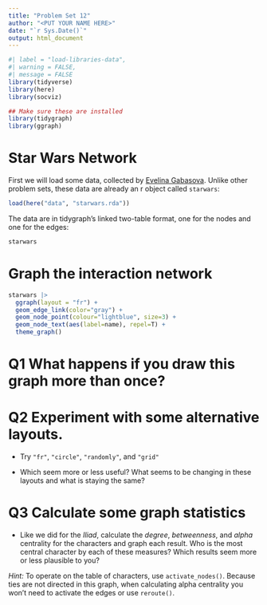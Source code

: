```yaml
---
title: "Problem Set 12"
author: "<PUT YOUR NAME HERE>"
date: "`r Sys.Date()`"
output: html_document
---
```


```r
#| label = "load-libraries-data",
#| warning = FALSE,
#| message = FALSE
library(tidyverse)
library(here)
library(socviz)

## Make sure these are installed
library(tidygraph)
library(ggraph)
```

# Star Wars Network

First we will load some data, collected by [Evelina Gabasova](https://zenodo.org/record/1411479#.ZDActC_MKgQ). Unlike other problem sets, these data are already an r object called `starwars`:

```r
load(here("data", "starwars.rda"))
```

The data are in tidygraph's linked two-table format, one for the nodes and one for the edges:

```r
starwars
```


# Graph the interaction network

```r
starwars |> 
  ggraph(layout = "fr") + 
  geom_edge_link(color="gray") + 
  geom_node_point(colour="lightblue", size=3) + 
  geom_node_text(aes(label=name), repel=T) +  
  theme_graph()
```

# Q1 What happens if you draw this graph more than once?

# Q2 Experiment with some alternative layouts. 

- Try `"fr"`, `"circle"`, `"randomly"`, and `"grid"` 

- Which seem more or less useful? What seems to be changing in these layouts and what is staying the same?

# Q3 Calculate some graph statistics

- Like we did for the _Iliad_, calculate the _degree_, _betweenness_, and _alpha_ centrality for the characters and graph each result. Who is the most central character by each of these measures? Which results seem more or less plausible to you?

_Hint:_ To operate on the table of characters, use `activate_nodes()`. Because ties are not directed in this graph, when calculating alpha centrality you won't need to activate the edges or use `reroute()`. 


